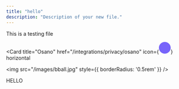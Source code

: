 ```yaml
---
title: "hello"
description: "Description of your new file."
---
```


This is a testing file

<Card
  title="Osano"
  href="/integrations/privacy/osano"
  icon={<svg width="32" height="32" className="h-6 w-6" viewBox="0 0 256 256" fill="none" xmlns="http://www.w3.org/2000/svg"><path fillRule="evenodd" clipRule="evenodd" d="M128 256C198.692 256 256 198.692 256 128C256 57.3076 198.692 0 128 0C57.3076 0 0 57.3076 0 128C0 198.692 57.3076 256 128 256ZM128 192C163.346 192 192 163.346 192 128C192 92.6538 163.346 64 128 64C92.6538 64 64 92.6538 64 128C64 163.346 92.6538 192 128 192Z" fill="#7764FA"/></svg>}
    horizontal
>
</Card>


<img src="/images/bball.jpg" style={{ borderRadius: '0.5rem' }} />

<div style={{ backgroundColor: 'red' }}>
  HELLO
</div>

